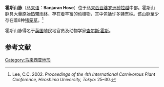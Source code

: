'''霍斯山脉'''（[[马来语|马来语]]：'''Banjaran Hose'''）位于[[马来西亚|马来西亚]][[婆罗洲|婆罗洲]][[砂拉越|砂拉越]]中部。霍斯山脉具大量原始[[热带雨林|热带雨林]]，存在着丰富的动植物，其中包括许多[[特有种|特有种]]。该山脉至少存在着8种[[猪笼草|猪笼草]]。<ref name=Hose>Lee, C.C. 2002. {{PDFlink|[http://carnivorousplants.org/cpn/articles/ICPS2002confp25_30.pdf ''Nepenthes'' species of the Hose Mountains in Sarawak, Borneo.]}} ''Proceedings of the 4th International Carnivorous Plant Conference, Hiroshima University, Tokyo'': 25–30.</ref>

霍斯山脉得名于[[英国|英国]]殖民地官员及动物学家[[查尔斯·霍斯|查尔斯·霍斯]]。

== 参考文献 ==
{{reflist}}

{{coord|2|00|N|114|10|E|region:MY_type:mountain|display=title}}

{{马来西亚小作品}}

[[Category:马来西亚地形|Category:马来西亚地形]]